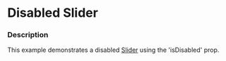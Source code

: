 
# Disabled Slider

### Description

This example demonstrates a disabled [Slider](/components/cerner-terra-framework-docs/slider/about) using the 'isDisabled' prop.

<DisabledSlider />